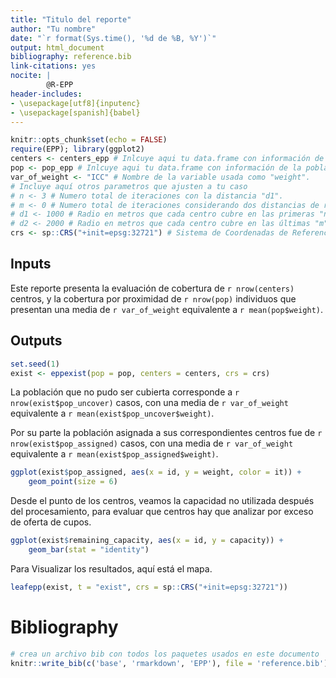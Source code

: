 ---
title: "Titulo del reporte"
author: "Tu nombre"
date: "`r format(Sys.time(), '%d de %B, %Y')`"
output: html_document
bibliography: reference.bib
link-citations: yes
nocite: |
        @R-EPP
header-includes:
- \usepackage[utf8]{inputenc}
- \usepackage[spanish]{babel}
---

```{r setup, include=FALSE}
knitr::opts_chunk$set(echo = FALSE)
require(EPP); library(ggplot2)
centers <- centers_epp # Inlcuye aqui tu data.frame con información de los centros de atención.
pop <- pop_epp # Inlcuye aqui tu data.frame con información de la población a cubrir.
var_of_weight <- "ICC" # Nombre de la variable usada como "weight".
# Incluye aquí otros parametros que ajusten a tu caso
# n <- 3 # Numero total de iteraciones con la distancia "d1".
# m <- 0 # Numero total de iteraciones considerando dos distancias de radio de acción de los centros.
# d1 <- 1000 # Radio en metros que cada centro cubre en las primeras "n" iteraciones.
# d2 <- 2000 # Radio en metros que cada centro cubre en las últimas "m" - "n" iteracions.
crs <- sp::CRS("+init=epsg:32721") # Sistema de Coordenadas de Referencia (CRS).
```

## Inputs

Este reporte presenta la evaluación de cobertura de `r nrow(centers)` centros, y la cobertura por proximidad de `r nrow(pop)` individuos que presentan una media de `r var_of_weight` equivalente a `r mean(pop$weight)`.

## Outputs

```{r}
set.seed(1)
exist <- eppexist(pop = pop, centers = centers, crs = crs)
```

La población que no pudo ser cubierta corresponde a `r nrow(exist$pop_uncover)` casos, con una media de `r var_of_weight` equivalente a `r mean(exist$pop_uncover$weight)`.

Por su parte la población asignada a sus correspondientes centros fue de `r nrow(exist$pop_assigned)` casos, con una media de
`r var_of_weight` equivalente a `r mean(exist$pop_assigned$weight)`.

```{r}
ggplot(exist$pop_assigned, aes(x = id, y = weight, color = it)) + 
    geom_point(size = 6)
```

Desde el punto de los centros, veamos la capacidad no utilizada después del procesamiento, para evaluar que centros hay que analizar por exceso de oferta de cupos.

```{r}
ggplot(exist$remaining_capacity, aes(x = id, y = capacity)) + 
    geom_bar(stat = "identity")
```

Para Visualizar los resultados, aquí está el mapa.

```{r}
leafepp(exist, t = "exist", crs = sp::CRS("+init=epsg:32721"))
```


# Bibliography

```{r bib, include=FALSE}
# crea un archivo bib con todos los paquetes usados en este documento
knitr::write_bib(c('base', 'rmarkdown', 'EPP'), file = 'reference.bib')
```